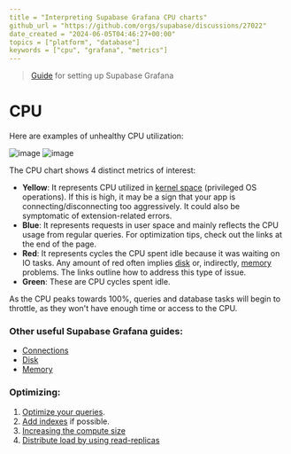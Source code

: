 ```yaml
---
title = "Interpreting Supabase Grafana CPU charts"
github_url = "https://github.com/orgs/supabase/discussions/27022"
date_created = "2024-06-05T04:46:27+00:00"
topics = ["platform", "database"]
keywords = ["cpu", "grafana", "metrics"]
---
```


> [Guide](https://supabase.com/docs/guides/monitoring-troubleshooting/metrics#deploying-supabase-grafana) for setting up Supabase Grafana

# CPU

Here are examples of unhealthy CPU utilization:

![image](/docs/img/troubleshooting/e7d78109-b09d-48ca-8cc6-e4913693e163.png)
![image](/docs/img/troubleshooting/49e175d9-6338-4b17-97be-4bf7853e319f.png)

The CPU chart shows 4 distinct metrics of interest:

- **Yellow**: It represents CPU utilized in [kernel space](https://en.wikipedia.org/wiki/User_space_and_kernel_space) (privileged OS operations). If this is high, it may be a sign that your app is connecting/disconnecting too aggressively. It could also be symptomatic of extension-related errors.
- **Blue**: It represents requests in user space and mainly reflects the CPU usage from regular queries. For optimization tips, check out the links at the end of the page.
- **Red**: It represents cycles the CPU spent idle because it was waiting on IO tasks. Any amount of red often implies [disk](https://github.com/orgs/supabase/discussions/27003) or, indirectly, [memory](https://github.com/orgs/supabase/discussions/27021) problems. The links outline how to address this type of issue.
- **Green**: These are CPU cycles spent idle.

As the CPU peaks towards 100%, queries and database tasks will begin to throttle, as they won't have enough time or access to the CPU.

### Other useful Supabase Grafana guides:

- [Connections](https://github.com/orgs/supabase/discussions/27141)
- [Disk](https://github.com/orgs/supabase/discussions/27003)
- [Memory](https://github.com/orgs/supabase/discussions/27021)

### Optimizing:

1. [Optimize your queries](https://supabase.com/docs/guides/database/query-optimization).
2. [Add indexes](https://github.com/orgs/supabase/discussions/22449) if possible.
3. [Increasing the compute size](https://supabase.com/docs/guides/platform/compute-add-ons)
4. [Distribute load by using read-replicas](https://supabase.com/dashboard/project/_/settings/infrastructure)
